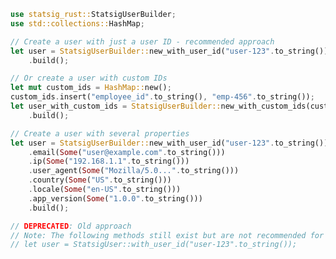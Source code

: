 ```rust
use statsig_rust::StatsigUserBuilder;
use std::collections::HashMap;

// Create a user with just a user ID - recommended approach
let user = StatsigUserBuilder::new_with_user_id("user-123".to_string())
    .build();

// Or create a user with custom IDs
let mut custom_ids = HashMap::new();
custom_ids.insert("employee_id".to_string(), "emp-456".to_string());
let user_with_custom_ids = StatsigUserBuilder::new_with_custom_ids(custom_ids)
    .build();

// Create a user with several properties
let user = StatsigUserBuilder::new_with_user_id("user-123".to_string())
    .email(Some("user@example.com".to_string()))
    .ip(Some("192.168.1.1".to_string()))
    .user_agent(Some("Mozilla/5.0...".to_string()))
    .country(Some("US".to_string()))
    .locale(Some("en-US".to_string()))
    .app_version(Some("1.0.0".to_string()))
    .build();

// DEPRECATED: Old approach
// Note: The following methods still exist but are not recommended for new code
// let user = StatsigUser::with_user_id("user-123".to_string());
```
